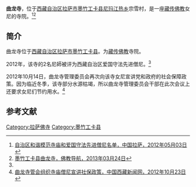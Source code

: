 {{Infobox Tibetan Buddhist monastery
|name = 曲龙寺
|image =
|image size = 250px
|alt = 
|caption = 
|t=
|w=
|to = 
|ipa={{IPA|}}
|z=
|thdl=
|e=
|tc=曲龍寺
|s=曲龙寺
|p=
|m=
|k=
|pushpin_map = 
|latd =  | latm =  | lats =  | latNS = 
|longd=  | longm= | longs =| longEW = 
|iso_region = 
|map_caption = 
|mapsize = 
|location_country = 中国
|location = {{CHN}}[[西藏自治区|西藏自治区]][[拉萨市|拉萨市]][[墨竹工卡县|墨竹工卡县]]
|coordinates_display =
|founded_by = 
|date_founded =
|date_renovated =
|sect = 
|mather =
|children =
|dedicated_to = 
|tulku =
|head_lama = 
|head_mgh =
|no._of_monks = 
|architecture = 
|festivals =
|footnotes = 
}}

'''曲龙寺'''，位于[[西藏自治区|西藏自治区]][[拉萨市|拉萨市]][[墨竹工卡县|墨竹工卡县]][[尼玛江热乡|尼玛江热乡]]宗雪村，是一座[[藏传佛教|藏传佛教]]女尼的寺院。<ref name=mingdan>[http://www.lasa.gov.cn/Item/38763.aspx 自治区和谐模范寺庙和爱国守法先进僧尼名单，中国拉萨，2012年05月03日] {{webarchive|url=https://web.archive.org/web/20130928220630/http://www.lasa.gov.cn/Item/38763.aspx |date=2013年09月28日 }}</ref><ref>[http://www.fjdh.com/ffzt/fjhy/ahsy2013/03/095115218010.html 墨竹工卡县曲龙寺，佛教导航，2013年03月24日]{{Dead link|date=2018年7月 |bot=InternetArchiveBot |fix-attempted=no }}</ref>

==简介==
曲龙寺位于[[西藏自治区|西藏自治区]][[拉萨市|拉萨市]][[墨竹工卡县|墨竹工卡县]]。为[[藏传佛教|藏传佛教]]寺院。

2012年，该寺的2名尼師被评为西藏自治区爱国守法先进僧尼。<ref name=mingdan/>

2012年10月14日，曲龙寺管理委员会再次向该寺女尼宣讲党和政府的社会保障政策。因为临近冬季，该寺部分水源枯竭，所以曲龙寺管理委员会干部在此次会议上还要求女尼们节约用水。<ref>[http://www.chinatibetnews.com/xizang/2012-10/23/content_1085809.htm 曲龙寺管会组织寺庙僧尼宣讲社保政策，中国西藏新闻网，2012年10月23日]{{dead link|date=2018年3月 |bot=InternetArchiveBot |fix-attempted=yes }}</ref>

==参考文献==
{{reflist}}

{{拉萨地标}}
[[Category:拉萨佛寺|Category:拉萨佛寺]]
[[Category:墨竹工卡县|Category:墨竹工卡县]]